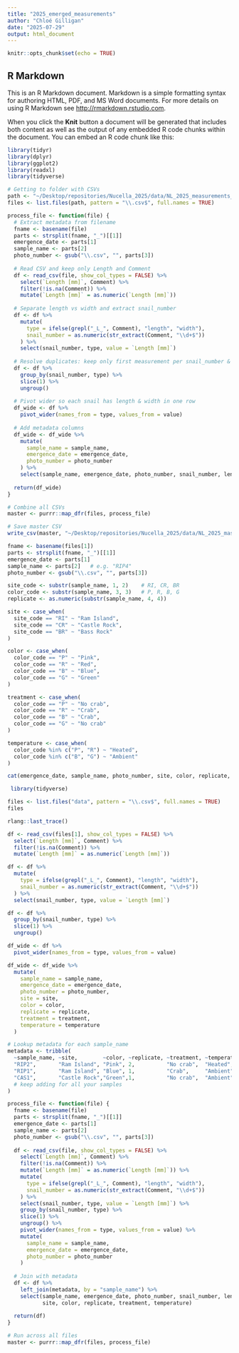 ```yaml
---
title: "2025_emerged_measurements"
author: "Chloé Gilligan"
date: "2025-07-29"
output: html_document
---
```


```r
knitr::opts_chunk$set(echo = TRUE)
```

## R Markdown

This is an R Markdown document. Markdown is a simple formatting syntax for authoring HTML, PDF, and MS Word documents. For more details on using R Markdown see <http://rmarkdown.rstudio.com>.

When you click the **Knit** button a document will be generated that includes both content as well as the output of any embedded R code chunks within the document. You can embed an R code chunk like this:

```r
library(tidyr)
library(dplyr)
library(ggplot2)
library(readxl)
library(tidyverse) 
```

```r

# Getting to folder with CSVs
path <- "~/Desktop/repositories/Nucella_2025/data/NL_2025_measurements_csv"
files <- list.files(path, pattern = "\\.csv$", full.names = TRUE)
```

```r
process_file <- function(file) {
  # Extract metadata from filename
  fname <- basename(file)
  parts <- strsplit(fname, "_")[[1]]
  emergence_date <- parts[1]
  sample_name <- parts[2]
  photo_number <- gsub("\\.csv", "", parts[3])
  
  # Read CSV and keep only Length and Comment
  df <- read_csv(file, show_col_types = FALSE) %>%
    select(`Length [mm]`, Comment) %>%
    filter(!is.na(Comment)) %>%
    mutate(`Length [mm]` = as.numeric(`Length [mm]`))
  
  # Separate length vs width and extract snail_number
  df <- df %>%
    mutate(
      type = ifelse(grepl("_L_", Comment), "length", "width"),
      snail_number = as.numeric(str_extract(Comment, "\\d+$"))
    ) %>%
    select(snail_number, type, value = `Length [mm]`)
  
  # Resolve duplicates: keep only first measurement per snail_number & type
  df <- df %>%
    group_by(snail_number, type) %>%
    slice(1) %>%
    ungroup()
  
  # Pivot wider so each snail has length & width in one row
  df_wide <- df %>%
    pivot_wider(names_from = type, values_from = value)
  
  # Add metadata columns
  df_wide <- df_wide %>%
    mutate(
      sample_name = sample_name,
      emergence_date = emergence_date,
      photo_number = photo_number
    ) %>%
    select(sample_name, emergence_date, photo_number, snail_number, length, width)
  
  return(df_wide)
}

# Combine all CSVs
master <- purrr::map_dfr(files, process_file)

# Save master CSV
write_csv(master, "~/Desktop/repositories/Nucella_2025/data/NL_2025_master_measurements.csv")

```


```r
fname <- basename(files[1])
parts <- strsplit(fname, "_")[[1]]
emergence_date <- parts[1]
sample_name <- parts[2]   # e.g. "RIP4"
photo_number <- gsub("\\.csv", "", parts[3])
```

```r
site_code <- substr(sample_name, 1, 2)    # RI, CR, BR
color_code <- substr(sample_name, 3, 3)   # P, R, B, G
replicate <- as.numeric(substr(sample_name, 4, 4))

```

```r
site <- case_when(
  site_code == "RI" ~ "Ram Island",
  site_code == "CR" ~ "Castle Rock",
  site_code == "BR" ~ "Bass Rock"
)
```

```r
color <- case_when(
  color_code == "P" ~ "Pink",
  color_code == "R" ~ "Red",
  color_code == "B" ~ "Blue",
  color_code == "G" ~ "Green"
)
```

```r
treatment <- case_when(
  color_code == "P" ~ "No crab",
  color_code == "R" ~ "Crab",
  color_code == "B" ~ "Crab",
  color_code == "G" ~ "No crab"
)
```

```r
temperature <- case_when(
  color_code %in% c("P", "R") ~ "Heated",
  color_code %in% c("B", "G") ~ "Ambient"
)
```

```r
cat(emergence_date, sample_name, photo_number, site, color, replicate, treatment, temperature)
```

```r
 library(tidyverse)

files <- list.files("data", pattern = "\\.csv$", full.names = TRUE)
files
```
```r
rlang::last_trace()
```








```r
df <- read_csv(files[1], show_col_types = FALSE) %>%
  select(`Length [mm]`, Comment) %>%
  filter(!is.na(Comment)) %>%
  mutate(`Length [mm]` = as.numeric(`Length [mm]`))

df <- df %>%
  mutate(
    type = ifelse(grepl("_L_", Comment), "length", "width"),
    snail_number = as.numeric(str_extract(Comment, "\\d+$"))
  ) %>%
  select(snail_number, type, value = `Length [mm]`)

df <- df %>%
  group_by(snail_number, type) %>%
  slice(1) %>%
  ungroup()

df_wide <- df %>%
  pivot_wider(names_from = type, values_from = value)

df_wide <- df_wide %>%
  mutate(
    sample_name = sample_name,
    emergence_date = emergence_date,
    photo_number = photo_number,
    site = site,
    color = color,
    replicate = replicate,
    treatment = treatment,
    temperature = temperature
  )

```

```r
# Lookup metadata for each sample_name
metadata <- tribble(
  ~sample_name, ~site,        ~color, ~replicate, ~treatment, ~temperature,
  "RIP2",       "Ram Island", "Pink", 2,          "No crab",  "Heated",
  "RIP1",       "Ram Island", "Blue", 1,          "Crab",     "Ambient",
  "CAS1",       "Castle Rock","Green",1,          "No crab",  "Ambient"
  # keep adding for all your samples
)

process_file <- function(file) {
  fname <- basename(file)
  parts <- strsplit(fname, "_")[[1]]
  emergence_date <- parts[1]
  sample_name <- parts[2]
  photo_number <- gsub("\\.csv", "", parts[3])
  
  df <- read_csv(file, show_col_types = FALSE) %>%
    select(`Length [mm]`, Comment) %>%
    filter(!is.na(Comment)) %>%
    mutate(`Length [mm]` = as.numeric(`Length [mm]`)) %>%
    mutate(
      type = ifelse(grepl("_L_", Comment), "length", "width"),
      snail_number = as.numeric(str_extract(Comment, "\\d+$"))
    ) %>%
    select(snail_number, type, value = `Length [mm]`) %>%
    group_by(snail_number, type) %>%
    slice(1) %>%
    ungroup() %>%
    pivot_wider(names_from = type, values_from = value) %>%
    mutate(
      sample_name = sample_name,
      emergence_date = emergence_date,
      photo_number = photo_number
    )
  
  # Join with metadata
  df <- df %>%
    left_join(metadata, by = "sample_name") %>%
    select(sample_name, emergence_date, photo_number, snail_number, length, width,
           site, color, replicate, treatment, temperature)
  
  return(df)
}

# Run across all files
master <- purrr::map_dfr(files, process_file)

```



